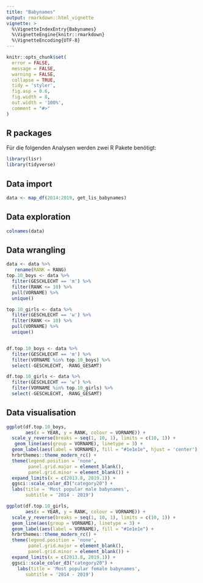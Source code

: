 ```yaml
---
title: "Babynames"
output: rmarkdown::html_vignette
vignette: >
  %\VignetteIndexEntry{Babynames}
  %\VignetteEngine{knitr::rmarkdown}
  %\VignetteEncoding{UTF-8}
---
```


```r
knitr::opts_chunk$set(
  error = FALSE,
  message = FALSE,
  warning = FALSE,
  collapse = TRUE,
  tidy = 'styler',
  fig.asp = 0.6,
  fig.width = 8,
  out.width = '100%',
  comment = "#>"
)
```

## R packages

Für die folgenden Analysen werden zwei R Pakete benötigt:

```r
library(lisr)
library(tidyverse)
```

## Data import

```r
data <- map_df(2014:2019, get_lis_babynames) 
```

## Data exploration

```r
colnames(data)
```

## Data wrangling

```r

data <- data %>% 
   rename(RANK = RANG)
top.10_boys <- data %>%
  filter(GESCHLECHT == 'm') %>%
  filter(RANK <= 10) %>%
  pull(VORNAME) %>%
  unique()

top.10_girls <- data %>%
  filter(GESCHLECHT == 'w') %>%
  filter(RANK <= 10) %>%
  pull(VORNAME) %>%
  unique()


df.top.10_boys <- data %>%
  filter(GESCHLECHT == 'm') %>%
  filter(VORNAME %in% top.10_boys) %>%
  select(-GESCHLECHT, -RANG_GESAMT)

df.top.10_girls <- data %>%
  filter(GESCHLECHT == 'w') %>%
  filter(VORNAME %in% top.10_girls) %>%
  select(-GESCHLECHT, -RANG_GESAMT)
```


## Data visualisation

```r
ggplot(df.top.10_boys,
       aes(x = YEAR, y = RANK, colour = VORNAME)) +
  scale_y_reverse(breaks = seq(1, 10, 1), limits = c(10, 1)) +
   geom_line(aes(group = VORNAME), linetype = 3) +
  geom_label(aes(label = VORNAME), fill = "#1e1e1e", hjust = 'center') +
  hrbrthemes::theme_modern_rc() +
  theme(legend.position = 'none',
        panel.grid.major = element_blank(),
        panel.grid.minor = element_blank()) +
  expand_limits(x = c(2013.8, 2019.1)) +
  ggsci::scale_color_d3("category20") +
  labs(title = 'Most popular male babynames',
       subtitle = '2014 - 2019')

```

```r
ggplot(df.top.10_girls,
       aes(x = YEAR, y = RANK, colour = VORNAME)) +
  scale_y_reverse(breaks = seq(1, 10, 1), limits = c(10, 1)) +
  geom_line(aes(group = VORNAME), linetype = 3) +
  geom_label(aes(label = VORNAME), fill = "#1e1e1e") +
  hrbrthemes::theme_modern_rc() +
  theme(legend.position = 'none',
        panel.grid.major = element_blank(),
        panel.grid.minor = element_blank()) +
  expand_limits(x = c(2013.8, 2019.1)) +
  ggsci::scale_color_d3("category20") +
    labs(title = 'Most popular female babynames',
       subtitle = '2014 - 2019')
```
